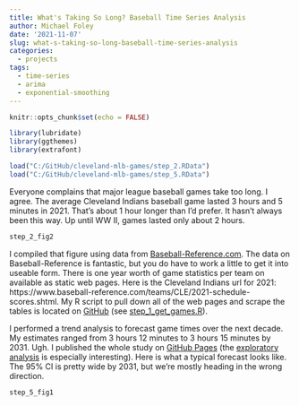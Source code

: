 ```yaml
---
title: What's Taking So Long? Baseball Time Series Analysis
author: Michael Foley
date: '2021-11-07'
slug: what-s-taking-so-long-baseball-time-series-analysis
categories: 
  - projects
tags:
  - time-series
  - arima
  - exponential-smoothing
---
```


```r
knitr::opts_chunk$set(echo = FALSE)

library(lubridate)
library(ggthemes)
library(extrafont)

load("C:/GitHub/cleveland-mlb-games/step_2.RData")
load("C:/GitHub/cleveland-mlb-games/step_5.RData")
```

Everyone complains that major league baseball games take too long. I agree. The average Cleveland Indians baseball game lasted 3 hours and 5 minutes in 2021. That's about 1 hour longer than I'd prefer. It hasn't always been this way. Up until WW II, games lasted only about 2 hours.

```r
step_2_fig2
```

I compiled that figure using data from [Baseball-Reference.com](https://www.baseball-reference.com/). The data on Baseball-Reference is fantastic, but you do have to work a little to get it into useable form. There is one year worth of game statistics per team on available as static web pages. Here is the Cleveland Indians url for 2021: https://www.baseball-reference.com/teams/CLE/2021-schedule-scores.shtml. My R script to pull down all of the web pages and scrape the tables is located on [GitHub](https://github.com/mpfoley73/cleveland-mlb-games) (see [step_1_get_games.R](https://github.com/mpfoley73/cleveland-mlb-games/blob/main/step_1_get_games.R)).

I performed a trend analysis to forecast game times over the next decade. My estimates ranged from 3 hours 12 minutes to 3 hours 15 minutes by 2031. Ugh. I published the whole study on [GitHub Pages](https://mpfoley73.github.io/cleveland-mlb-games/) (the [exploratory analysis](https://mpfoley73.github.io/cleveland-mlb-games/step_2_exploration.html) is especially interesting). Here is what a typical forecast looks like. The 95% CI is pretty wide by 2031, but we're mostly heading in the wrong direction.

```r
step_5_fig1
```
